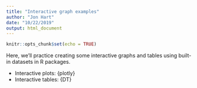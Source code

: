 ```yaml
---
title: "Interactive graph examples"
author: "Jon Hart"
date: "10/22/2019"
output: html_document
---
```


```r
knitr::opts_chunk$set(echo = TRUE)
```

Here, we'll practice creating some interactive graphs and tables using built-in datasets in R packages.

 - Interactive plots: {plotly}
 - Interactive tables: {DT}